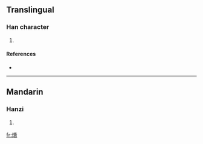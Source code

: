 ==Translingual==

===Han character===
{{Han char|rn=86|rad=火|as=09|sn=13|four=|canj=火心心日 (FPPA)}}

# {{defn|Han|sort=火09}}

====References====
* {{Han ref|kx=0678.161|dkj=19244|hdz=32216.100|uh=716F|ud=29039}}

----

==Mandarin==

===Hanzi===
{{cmn-hanzi|pin=[[j]] (jie)|wg=chi<sup>e</sup>}}

# {{defn|Mandarin}}

[[fr:煯]]
